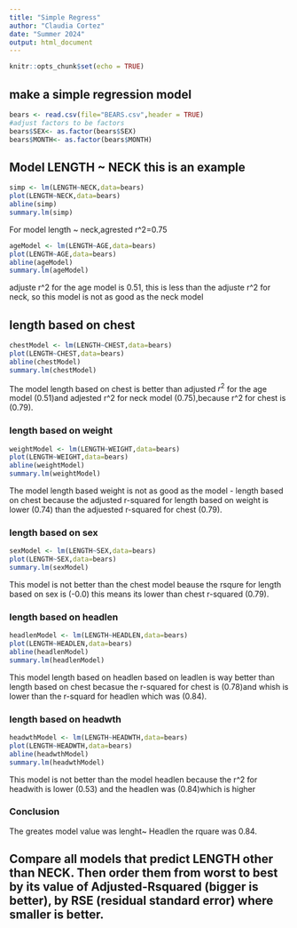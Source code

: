 ```yaml
---
title: "Simple Regress"
author: "Claudia Cortez"
date: "Summer 2024"
output: html_document
---
```


```r
knitr::opts_chunk$set(echo = TRUE)
```

## make a simple regression model

```r
bears <- read.csv(file="BEARS.csv",header = TRUE)
#adjust factors to be factors
bears$SEX<- as.factor(bears$SEX)
bears$MONTH<- as.factor(bears$MONTH)
```

## Model LENGTH ~ NECK  this is an example  

```r
simp <- lm(LENGTH~NECK,data=bears)
plot(LENGTH~NECK,data=bears)
abline(simp)
summary.lm(simp)
```
For model length ~ neck,agrested r^2=0.75

```r
ageModel <- lm(LENGTH~AGE,data=bears)
plot(LENGTH~AGE,data=bears)
abline(ageModel)
summary.lm(ageModel)    
```
  adjuste r^2 for the age model is 0.51, this is less than the adjuste r^2 for neck, so this model is not as good as the neck model 

## length based on chest

```r
chestModel <- lm(LENGTH~CHEST,data=bears)
plot(LENGTH~CHEST,data=bears)
abline(chestModel)
summary.lm(chestModel)    
```
  The model length based on chest is better than adjusted $r^2$ for the age model (0.51)and adjested r^2 for neck model (0.75),because r^2 for chest is (0.79). 


### length based on weight 
```r
weightModel <- lm(LENGTH~WEIGHT,data=bears)
plot(LENGTH~WEIGHT,data=bears)
abline(weightModel)
summary.lm(weightModel)    
```
  The model length based weight is not as good as the model - length based on chest because the adjusted r-squared for length based on weight is lower (0.74) than the adjuested r-squared for chest (0.79).

### length based on sex 
```r
sexModel <- lm(LENGTH~SEX,data=bears)
plot(LENGTH~SEX,data=bears)
summary.lm(sexModel)    
```
  This model is not better than the chest model beause the rsqure for length based on sex is (-0.0) this means its lower than chest r-squared (0.79).

### length based on headlen
```r
headlenModel <- lm(LENGTH~HEADLEN,data=bears)
plot(LENGTH~HEADLEN,data=bears)
abline(headlenModel)
summary.lm(headlenModel)    
```
This model length based on headlen based on leadlen is way better than length based on chest becasue the r-squared for chest is (0.78)and whish is lower than the r-squard for headlen which was (0.84).  



### length based on headwth
```r
headwthModel <- lm(LENGTH~HEADWTH,data=bears)
plot(LENGTH~HEADWTH,data=bears)
abline(headwthModel)
summary.lm(headwthModel)    
```
This model is not better than the model headlen because the r^2 for headwith is lower (0.53) and the headlen was (0.84)which is higher 

### Conclusion 
The greates model value was lenght~ Headlen the rquare was 0.84. 
 

## Compare all models  that predict LENGTH other than NECK. Then order them from worst to best by its value of Adjusted-Rsquared (bigger is better), by RSE (residual standard error) where smaller is better. 

